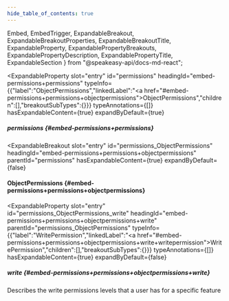 ```yaml
---
hide_table_of_contents: true
---
```

  Embed,
  EmbedTrigger,
  ExpandableBreakout,
  ExpandableBreakoutProperties,
  ExpandableBreakoutTitle,
  ExpandableProperty,
  ExpandablePropertyBreakouts,
  ExpandablePropertyDescription,
  ExpandablePropertyTitle,
  ExpandableSection
} from "@speakeasy-api/docs-md-react";

<ExpandableSection>

<ExpandableProperty
  slot="entry"
  id="permissions"
  headingId="embed-permissions+permissions"
  typeInfo={{"label":"ObjectPermissions","linkedLabel":"<a href=\"#embed-permissions+permissions+objectpermissions\">ObjectPermissions</a>","children":[],"breakoutSubTypes":{}}}
  typeAnnotations={[]}
  hasExpandableContent={true}
  expandByDefault={true}
>

<ExpandablePropertyTitle slot="title">

##### permissions \{#embed-permissions+permissions\}

</ExpandablePropertyTitle>

<ExpandablePropertyBreakouts slot="breakouts">

<ExpandableBreakout
  slot="entry"
  id="permissions_ObjectPermissions"
  headingId="embed-permissions+permissions+objectpermissions"
  parentId="permissions"
  hasExpandableContent={true}
  expandByDefault={false}
>

<ExpandableBreakoutTitle slot="title">

#### ObjectPermissions \{#embed-permissions+permissions+objectpermissions\}

</ExpandableBreakoutTitle>

<ExpandableBreakoutProperties slot="properties">

<ExpandableProperty
  slot="entry"
  id="permissions_ObjectPermissions_write"
  headingId="embed-permissions+permissions+objectpermissions+write"
  parentId="permissions_ObjectPermissions"
  typeInfo={{"label":"WritePermission","linkedLabel":"<a href=\"#embed-permissions+permissions+objectpermissions+write+writepermission\">WritePermission</a>","children":[],"breakoutSubTypes":{}}}
  typeAnnotations={[]}
  hasExpandableContent={true}
  expandByDefault={false}
>

<ExpandablePropertyTitle slot="title">

##### write \{#embed-permissions+permissions+objectpermissions+write\}

</ExpandablePropertyTitle>

<ExpandablePropertyDescription slot="description">

Describes the write permissions levels that a user has for a specific feature

</ExpandablePropertyDescription>

<ExpandablePropertyBreakouts slot="breakouts">

<Embed slot="embed">

<EmbedTrigger slot="trigger" embedTitle="write" triggerText="View write details">

<Embedwrite />

</EmbedTrigger>

</Embed>

</ExpandablePropertyBreakouts>

</ExpandableProperty>

</ExpandableBreakoutProperties>

</ExpandableBreakout>

</ExpandablePropertyBreakouts>

</ExpandableProperty>

</ExpandableSection>